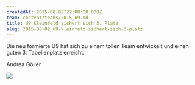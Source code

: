 ```yaml
---
createdAt: 2015-08-02T22:00:00.000Z
team: content/teams/2015_u9.md
title: U9 Kleinfeld sichert sich 3. Platz
slug: 2015-08-02_u9-kleinfeld-sichert-sich-3-platz
---
```


Die neu formierte U9 hat sich zu einem tollen Team entwickelt und einen guten 3. Tabellenplatz erreicht.

Andrea Göller

![](/uploads/2015/u9.png)
